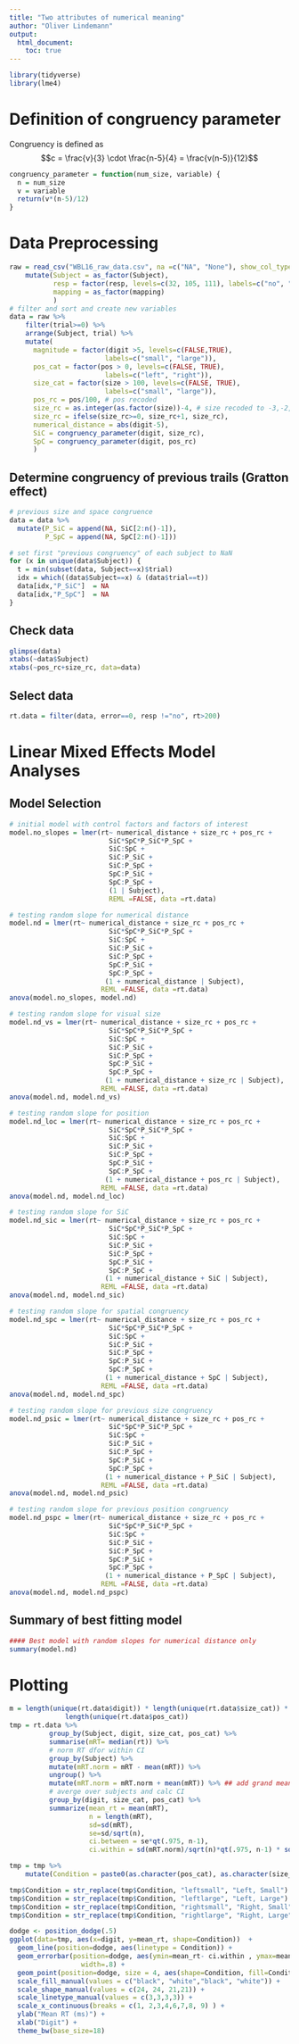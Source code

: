 ```yaml
---
title: "Two attributes of numerical meaning"
author: "Oliver Lindemann"
output:
  html_document:
    toc: true
---
```


```r
library(tidyverse)
library(lme4)
```

# Definition of congruency parameter

Congruency is defined as $$c =  \frac{v}{3}  \cdot \frac{n-5}{4} = \frac{v(n-5)}{12}$$

```r
congruency_parameter = function(num_size, variable) {
  n = num_size
  v = variable
  return(v*(n-5)/12)
}
```

# Data Preprocessing

```r
raw = read_csv("WBL16_raw_data.csv", na =c("NA", "None"), show_col_types = FALSE) %>%
    mutate(Subject = as_factor(Subject),
           resp = factor(resp, levels=c(32, 105, 111), labels=c("no", "ti", "to")), 
           mapping = as_factor(mapping)
           )
# filter and sort and create new variables
data = raw %>%
    filter(trial>=0) %>%
    arrange(Subject, trial) %>%
    mutate(
      magnitude = factor(digit >5, levels=c(FALSE,TRUE),
                        labels=c("small", "large")),
      pos_cat = factor(pos > 0, levels=c(FALSE, TRUE),
                        labels=c("left", "right")),
      size_cat = factor(size > 100, levels=c(FALSE, TRUE),
                        labels=c("small", "large")),
      pos_rc = pos/100, # pos recoded
      size_rc = as.integer(as.factor(size))-4, # size recoded to -3,-2,-1,1,2,3
      size_rc = ifelse(size_rc>=0, size_rc+1, size_rc),
      numerical_distance = abs(digit-5),
      SiC = congruency_parameter(digit, size_rc),
      SpC = congruency_parameter(digit, pos_rc)
      )
```

## Determine congruency of previous trails (Gratton effect)

```r
# previous size and space congruence
data = data %>% 
  mutate(P_SiC = append(NA, SiC[2:n()-1]),
         P_SpC = append(NA, SpC[2:n()-1]))

# set first "previous congruency" of each subject to NaN
for (x in unique(data$Subject)) {
  t = min(subset(data, Subject==x)$trial)
  idx = which((data$Subject==x) & (data$trial==t))
  data[idx,"P_SiC"]  = NA
  data[idx,"P_SpC"]  = NA
}
```

## Check data

```r
glimpse(data)
xtabs(~data$Subject)
xtabs(~pos_rc+size_rc, data=data)
```

## Select data

```r
rt.data = filter(data, error==0, resp !="no", rt>200)
```

# Linear Mixed Effects Model Analyses

## Model Selection

```r
# initial model with control factors and factors of interest
model.no_slopes = lmer(rt~ numerical_distance + size_rc + pos_rc +
                         SiC*SpC*P_SiC*P_SpC +
                         SiC:SpC +
                         SiC:P_SiC +
                         SiC:P_SpC +
                         SpC:P_SiC +
                         SpC:P_SpC +
                         (1 | Subject),  
                         REML =FALSE, data =rt.data)

# testing random slope for numerical distance
model.nd = lmer(rt~ numerical_distance + size_rc + pos_rc +
                         SiC*SpC*P_SiC*P_SpC +
                         SiC:SpC +
                         SiC:P_SiC +
                         SiC:P_SpC +
                         SpC:P_SiC +
                         SpC:P_SpC +
                        (1 + numerical_distance | Subject),  
                       REML =FALSE, data =rt.data)
anova(model.no_slopes, model.nd)

# testing random slope for visual size
model.nd_vs = lmer(rt~ numerical_distance + size_rc + pos_rc +
                         SiC*SpC*P_SiC*P_SpC +
                         SiC:SpC +
                         SiC:P_SiC +
                         SiC:P_SpC +
                         SpC:P_SiC +
                         SpC:P_SpC +
                        (1 + numerical_distance + size_rc | Subject),  
                       REML =FALSE, data =rt.data)
anova(model.nd, model.nd_vs)

# testing random slope for position
model.nd_loc = lmer(rt~ numerical_distance + size_rc + pos_rc +
                         SiC*SpC*P_SiC*P_SpC +
                         SiC:SpC +
                         SiC:P_SiC +
                         SiC:P_SpC +
                         SpC:P_SiC +
                         SpC:P_SpC +
                        (1 + numerical_distance + pos_rc | Subject),  
                       REML =FALSE, data =rt.data)
anova(model.nd, model.nd_loc)

# testing random slope for SiC
model.nd_sic = lmer(rt~ numerical_distance + size_rc + pos_rc +
                         SiC*SpC*P_SiC*P_SpC +
                         SiC:SpC +
                         SiC:P_SiC +
                         SiC:P_SpC +
                         SpC:P_SiC +
                         SpC:P_SpC +
                        (1 + numerical_distance + SiC | Subject),  
                       REML =FALSE, data =rt.data)
anova(model.nd, model.nd_sic)

# testing random slope for spatial congruency
model.nd_spc = lmer(rt~ numerical_distance + size_rc + pos_rc +
                         SiC*SpC*P_SiC*P_SpC +
                         SiC:SpC +
                         SiC:P_SiC +
                         SiC:P_SpC +
                         SpC:P_SiC +
                         SpC:P_SpC +
                        (1 + numerical_distance + SpC | Subject),  
                       REML =FALSE, data =rt.data)
anova(model.nd, model.nd_spc)

# testing random slope for previous size congruency
model.nd_psic = lmer(rt~ numerical_distance + size_rc + pos_rc +
                         SiC*SpC*P_SiC*P_SpC +
                         SiC:SpC +
                         SiC:P_SiC +
                         SiC:P_SpC +
                         SpC:P_SiC +
                         SpC:P_SpC +
                        (1 + numerical_distance + P_SiC | Subject),  
                       REML =FALSE, data =rt.data)
anova(model.nd, model.nd_psic)

# testing random slope for previous position congruency
model.nd_pspc = lmer(rt~ numerical_distance + size_rc + pos_rc +
                         SiC*SpC*P_SiC*P_SpC +
                         SiC:SpC +
                         SiC:P_SiC +
                         SiC:P_SpC +
                         SpC:P_SiC +
                         SpC:P_SpC +
                        (1 + numerical_distance + P_SpC | Subject),  
                       REML =FALSE, data =rt.data)
anova(model.nd, model.nd_pspc)
```

## Summary of best fitting model
```r
#### Best model with random slopes for numerical distance only 
summary(model.nd)
```

# Plotting

```r
m = length(unique(rt.data$digit)) * length(unique(rt.data$size_cat)) *
              length(unique(rt.data$pos_cat))
tmp = rt.data %>%
          group_by(Subject, digit, size_cat, pos_cat) %>%
          summarise(mRT= median(rt)) %>%
          # norm RT dfor within CI
          group_by(Subject) %>%
          mutate(mRT.norm = mRT - mean(mRT)) %>%
          ungroup() %>%
          mutate(mRT.norm = mRT.norm + mean(mRT)) %>% ## add grand mean
          # averge over subjects and calc CI  
          group_by(digit, size_cat, pos_cat) %>%
          summarize(mean_rt = mean(mRT),
                    n = length(mRT),
                    sd=sd(mRT),
                    se=sd/sqrt(n),
                    ci.between = se*qt(.975, n-1),
                    ci.within = sd(mRT.norm)/sqrt(n)*qt(.975, n-1) * sqrt(m/(m-1)))  

tmp = tmp %>%
    mutate(Condition = paste0(as.character(pos_cat), as.character(size_cat)))

tmp$Condition = str_replace(tmp$Condition, "leftsmall", "Left, Small")
tmp$Condition = str_replace(tmp$Condition, "leftlarge", "Left, Large")
tmp$Condition = str_replace(tmp$Condition, "rightsmall", "Right, Small")
tmp$Condition = str_replace(tmp$Condition, "rightlarge", "Right, Large")

dodge <- position_dodge(.5)
ggplot(data=tmp, aes(x=digit, y=mean_rt, shape=Condition))  +
  geom_line(position=dodge, aes(linetype = Condition)) +
  geom_errorbar(position=dodge, aes(ymin=mean_rt- ci.within , ymax=mean_rt+ ci.within ),
                  width=.8) +
  geom_point(position=dodge, size = 4, aes(shape=Condition, fill=Condition)) +
  scale_fill_manual(values = c("black", "white","black", "white")) +   
  scale_shape_manual(values = c(24, 24, 21,21)) +   
  scale_linetype_manual(values = c(3,3,3,3)) +   
  scale_x_continuous(breaks = c(1, 2,3,4,6,7,8, 9) ) +
  ylab("Mean RT (ms)") +
  xlab("Digit") +
  theme_bw(base_size=18)
```
